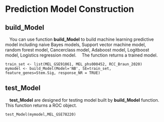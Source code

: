 # Prediction Model Construction

## build_Model
 You can use function **build_Model** to build machine learning predictive model including naive Bayes models, Support vector machine model, random forest model, Cancerclass model, Adaboost model, Logitboost model, Logistics regression model.
 The function returns a trained model.

```         
train_set <- list(MEL_GSE91061, MEL_phs000452, RCC_Braun_2020)
mymodel <- build_Model(Model='NB', SE=train_set, feature_genes=Stem.Sig, response_NR = TRUE)
```

## test_Model
 **test_Model** are designed for testing model built by **build_Model** function. This function returns a ROC object.

```
test_Model(mymodel,MEL_GSE78220)
```

